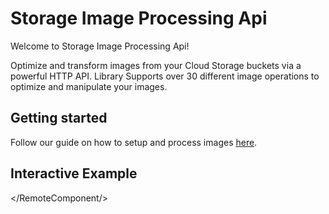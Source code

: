 # Storage Image Processing Api

Welcome to Storage Image Processing Api!

Optimize and transform images from your Cloud Storage buckets via a powerful HTTP API. Library Supports over 30 different image operations to optimize and manipulate your images.

## Getting started

Follow our guide on how to setup and process images [here](/getting-started).

## Interactive Example

</RemoteComponent/>
